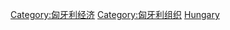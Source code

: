 {{Commonscat|Companies of Hungary}}

[[Category:匈牙利经济|Category:匈牙利经济]]
[[Category:匈牙利组织|Category:匈牙利组织]]
[[Category:欧洲各国公司|Hungary]]